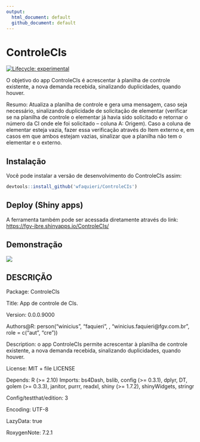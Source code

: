 ```yaml
---
output:
  html_document: default
  github_document: default
---
```


# ControleCIs

<!-- badges: start -->
[![Lifecycle: experimental](https://img.shields.io/badge/lifecycle-experimental-orange.svg)](https://lifecycle.r-lib.org/articles/stages.html#experimental)
<!-- badges: end -->

O objetivo do app ControleCIs é acrescentar à planilha de controle existente, a nova demanda recebida, sinalizando duplicidades, quando houver.

Resumo: Atualiza a planilha de controle e gera uma mensagem, caso seja necessário, sinalizando duplicidade de solicitação de elementar (verificar se na planilha de controle o elementar já havia sido solicitado e retornar o número da CI onde ele foi solicitado – coluna A: Origem). Caso a coluna de elementar esteja vazia, fazer essa verificação através do Item externo e, em casos em que ambos estejam vazias, sinalizar que a planilha não tem o elementar e o externo.


## Instalação

Você pode instalar a versão de desenvolvimento do ControleCIs assim:

``` r
devtools::install_github('wfaquieri/ControleCIs')
```

## Deploy (Shiny apps)

A ferramenta também pode ser acessada diretamente através do link: <https://fgv-ibre.shinyapps.io/ControleCIs/>


## Demonstração

![](demo.gif)

## DESCRIÇÃO

Package: ControleCIs

Title: App de controle de CIs.

Version: 0.0.0.9000

Authors@R: 
    person("winicius", "faquieri", , "winicius.faquieri@fgv.com.br", role = c("aut", "cre"))
    
Description: o app ControleCIs permite acrescentar à planilha de controle existente, a nova demanda recebida, sinalizando duplicidades, quando houver.

License: MIT + file LICENSE

Depends: 
    R (>= 2.10)
Imports: 
    bs4Dash,
    bslib,
    config (>= 0.3.1),
    dplyr,
    DT,
    golem (>= 0.3.3),
    janitor,
    purrr,
    readxl,
    shiny (>= 1.7.2),
    shinyWidgets,
    stringr
    
Config/testthat/edition: 3

Encoding: UTF-8

LazyData: true

RoxygenNote: 7.2.1
